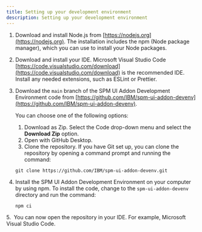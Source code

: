 ```yaml
---
title: Setting up your development environment
description: Setting up your development environment
---
```


1. Download and install Node.js from [https://nodejs.org](https://nodejs.org). The installation includes the npm (Node package manager), which you can use to install your Node packages.
2. Download and install your IDE. Microsoft Visual Studio Code [https://code.visualstudio.com/download](https://code.visualstudio.com/download) is the recommended IDE.  Install any needed extensions, such as ESLint or Prettier.
3. Download the `main` branch of the SPM UI Addon Development Environment code from [https://github.com/IBM/spm-ui-addon-devenv](https://github.com/IBM/spm-ui-addon-devenv).

    You can choose one of the following options:
    1. Download as Zip. Select the Code drop-down menu and select the **Download Zip** option.
    2. Open with GitHub Desktop.
    3. Clone the repository.
    If you have Git set up, you can clone the repository by opening a command prompt and running the command:

    ```
    git clone https://github.com/IBM/spm-ui-addon-devenv.git
    ```

4. Install the SPM UI Addon Development Environment on your computer by using npm. To install the code, change to the `spm-ui-addon-devenv` directory and run the command:

    ```
    npm ci
    ```

5.  You can now open the repository in your IDE. For example, Microsoft Visual Studio Code.
